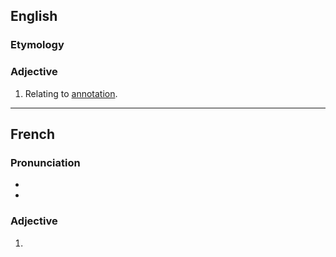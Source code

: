 ==English==

===Etymology===
{{suffix|en|annotate|ive}}

===Adjective===
{{en-adj|-}}

# Relating to [[annotation]].

----

==French==

===Pronunciation===
* {{fr-IPA}}
* {{homophones|fr|annotatives}}

===Adjective===
{{head|fr|adjective form}}

# {{feminine singular of|fr|annotatif}}